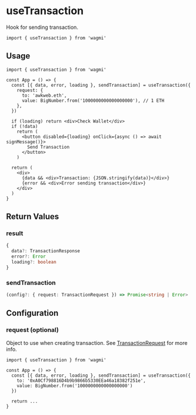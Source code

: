 # useTransaction

Hook for sending transaction.

```tsx
import { useTransaction } from 'wagmi'
```

## Usage

```tsx
import { useTransaction } from 'wagmi'

const App = () => {
  const [{ data, error, loading }, sendTransaction] = useTransaction({
    request: {
      to: 'awkweb.eth',
      value: BigNumber.from('1000000000000000000'), // 1 ETH
    },
  })

  if (loading) return <div>Check Wallet</div>
  if (!data)
    return (
      <button disabled={loading} onClick={async () => await signMessage()}>
        Send Transaction
      </button>
    )

  return (
    <div>
      {data && <div>Transaction: {JSON.stringify(data)}</div>}
      {error && <div>Error sending transaction</div>}
    </div>
  )
}
```

## Return Values

### result

```ts
{
  data?: TransactionResponse
  error?: Error
  loading?: boolean
}
```

### sendTransaction

```ts
(config?: { request: TransactionRequest }) => Promise<string | Error>
```

## Configuration

### request (optional)

Object to use when creating transaction. See [TransactionRequest](https://docs.ethers.io/v5/api/providers/types/#providers-TransactionRequest) for more info.

```tsx highlight='5'
import { useTransaction } from 'wagmi'

const App = () => {
  const [{ data, error, loading }, sendTransaction] = useTransaction({
    to: '0xA0Cf798816D4b9b9866b5330EEa46a18382f251e',
    value: BigNumber.from('1000000000000000000')
  })

  return ...
}
```
